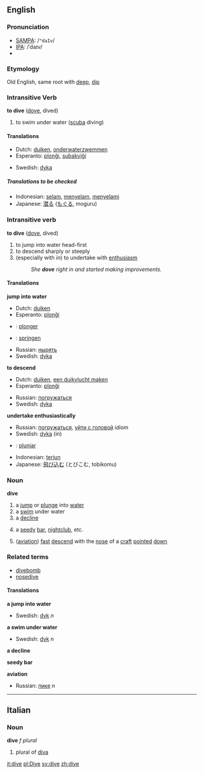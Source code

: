 ==English==
=== Pronunciation ===
*[[w:SAMPA|SAMPA]]: /<tt>"daIv</tt>/
*[[w:IPA|IPA]]: /ˈdaɪv/
*{{audio|en-us-dive.ogg|Audio (US)}}
===Etymology===
Old English, same root with [[deep]], [[dip]]
=== Intransitive Verb ===
{{en-infl-reg-other-e|div|e|}}

'''to dive''' ([[dove]], dived)

# to swim under water ([[scuba]] diving)

==== Translations ====
{{top}}
*Dutch: [[duiken]], [[onderwaterzwemmen]]
*Esperanto: [[plonĝi]], [[subakviĝi]]
{{mid}}
*Swedish: [[dyka]]
{{bottom}}

=====Translations to be checked=====
{{checktrans}} <!--The definitions have changed since these translations were added. Please place them in their proper locations and *combine the two sets of verb definitions*-->
*Indonesian: [[selam]], [[selam|menyelam]], [[selam|menyelami]]
*Japanese: [[潜る]] ([[もぐる]], moguru)

===Intransitive verb===
{{en-infl-reg-other-e|div|e|}}

'''to dive''' ([[dove]], dived)

# to jump into water head-first
# to descend sharply or steeply 
# (especially with ''in'') to undertake with [[enthusiasm]]
#:''She '''dove''' right in and started making improvements.''

==== Translations ====
'''jump into water'''
{{top}}
*Dutch: [[duiken]]
*Esperanto: [[plonĝi]]
*{{fr}}: [[plonger]]
*{{de}}: [[springen]]
{{mid}}
*Russian: [[нырять]]
*Swedish: [[dyka]]
{{bottom}}
'''to descend'''
{{top}}
*Dutch: [[duiken]], [[een duikvlucht maken]]
*Esperanto: [[plonĝi]]
{{mid}}
*Russian: [[погружаться]]
*Swedish: [[dyka]]
{{bottom}}
'''undertake enthusiastically'''
{{top}}
{{mid}}
*Russian: [[погружаться]], [[уйти с головой]] ''idiom''
*Swedish: [[dyka]] (in)
{{bottom}}

{{checktrans}}
* {{io}} : [[plunjar]]
*Indonesian: [[terjun]]
*Japanese: [[飛び込む]] (とびこむ, tobikomu)

===Noun===
'''dive'''
#a [[jump]] or [[plunge]] into [[water]]
#a [[swim]] under water
#a [[decline]]
#{{slang}} a [[seedy]] [[bar]], [[nightclub]], etc.
# ([[aviation]]) [[fast]] [[descend]] with the [[nose]] of a [[craft]] [[pointed]] [[down]]

===Related terms===
*[[divebomb]]
*[[nosedive]]

====Translations====
'''a jump into water'''
{{top}}
{{mid}}
*Swedish: [[dyk]] ''n''
{{bottom}}

'''a swim under water'''
{{top}}
{{mid}}
*Swedish: [[dyk]] ''n''
{{bottom}}

'''a decline'''
{{top}}
{{mid}}
{{bottom}}

'''seedy bar'''
{{top}}
{{mid}}
{{bottom}}

'''aviation'''
{{top}}
{{mid}}
*Russian: [[пике]] ''n''
{{bottom}}
----

==Italian==
===Noun===
'''dive''' ''f plural''

# plural of [[diva]]

[[it:dive]]
[[pl:Dive]]
[[sv:dive]]
[[zh:dive]]